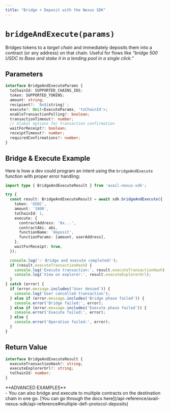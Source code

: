 ```yaml
---
title: "Bridge + Deposit with the Nexus SDK"
---
```



# `bridgeAndExecute(params)`

Bridges tokens to a *target chain* and immediately deposits them into a
contract (or any address) on that chain.
Useful for flows like *“bridge 500 USDC to Base and stake it in a lending pool in a single click.”*



## Parameters

```typescript showLineNumbers filename="Typescript"
interface BridgeAndExecuteParams {
  toChainId: SUPPORTED_CHAINS_IDS;
  token: SUPPORTED_TOKENS;
  amount: string;
  recipient?: `0x${string}`;
  execute?: Omit<ExecuteParams, 'toChainId'>;
  enableTransactionPolling?: boolean;
  transactionTimeout?: number;
  // Global options for transaction confirmation
  waitForReceipt?: boolean;
  receiptTimeout?: number;
  requiredConfirmations?: number;
}
```

## Bridge & Execute Example

Here is how a dev could program an intent using the `bridgeAndExecute` function with proper error handling:

```typescript showLineNumbers filename="Typescript"
import type { BridgeAndExecuteResult } from 'avail-nexus-sdk';

try {
  const result: BridgeAndExecuteResult = await sdk.bridgeAndExecute({
    token: 'USDC',
    amount: '1000',
    toChainId: 1,
    execute: {
      contractAddress: '0x...',
      contractAbi: abi,
      functionName: 'deposit',
      functionParams: [amount, userAddress],
    },
    waitForReceipt: true,
  });

  console.log('✅ Bridge and execute completed!');
  if (result.executeTransactionHash) {
    console.log('Execute transaction:', result.executeTransactionHash);
    console.log('View on explorer:', result.executeExplorerUrl);
  }
} catch (error) {
  if (error.message.includes('User denied')) {
    console.log('User cancelled transaction');
  } else if (error.message.includes('Bridge phase failed')) {
    console.error('Bridge failed:', error);
  } else if (error.message.includes('Execute phase failed')) {
    console.error('Execute failed:', error);
  } else {
    console.error('Operation failed:', error);
  }
}
```

## Return Value

```typescript showLineNumbers filename="Typescript"
interface BridgeAndExecuteResult {
  executeTransactionHash?: string;
  executeExplorerUrl?: string;
  toChainId: number;
}
```

<Callout type="info">
**ADVANCED EXAMPLES**<br/>
- You can also bridge and execute to multiple contracts on the destination chain in one go.
[You can go through the docs here](/api-reference/avail-nexus-sdk/api-reference#multiple-defi-protocol-deposits)
</Callout>
